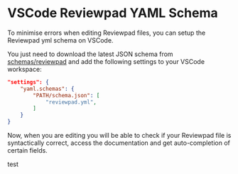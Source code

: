 
# VSCode Reviewpad YAML Schema

To minimise errors when editing Reviewpad files, you can setup the Reviewpad yml schema on VSCode. 

You just need to download the latest JSON schema from [schemas/reviewpad](https://github.com/reviewpad/schemas/tree/main) and add the following settings to your VSCode workspace:

```json
"settings": {
	"yaml.schemas": {
		"PATH/schema.json": [
			"reviewpad.yml",
		]
	}
}
```

Now, when you are editing you will be able to check if your Reviewpad file is syntactically correct, access the documentation and get auto-completion of certain fields.

<LoomVideo url="https://www.loom.com/embed/5d10b9b6f9f4483b9820614da2f190ef">test</LoomVideo>